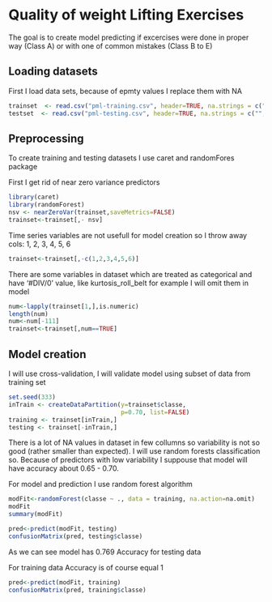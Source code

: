 Quality of weight Lifting Exercises
========================================================

The goal is to create model predicting if excercises were done in proper way (Class A) or with one of common mistakes (Class B to E)

Loading datasets
-----------------

First I load data sets, because of epmty values I replace them with NA


```r
trainset  <- read.csv("pml-training.csv", header=TRUE, na.strings = c("", " ","NA"))
testset  <- read.csv("pml-testing.csv", header=TRUE, na.strings = c("", " ","NA"))
```

Preprocessing
-------------
To create training and testing datasets I use caret and randomFores package

First I get rid of near zero variance predictors
```r
library(caret)
library(randomForest)
nsv <- nearZeroVar(trainset,saveMetrics=FALSE)
trainset<-trainset[,- nsv]
```

Time series variables are not usefull for model creation so I throw away cols: 1, 2, 3, 4, 5, 6

```r
trainset<-trainset[,-c(1,2,3,4,5,6)]
```

There are some variables in dataset which are treated as categorical and have '#DIV/0' value, like kurtosis_roll_belt for example I will omit them in model

```r
num<-lapply(trainset[1,],is.numeric)
length(num)
num<-num[-111]
trainset<-trainset[,num==TRUE]
```


Model creation
--------------

I will use cross-validation, I will validate model using subset of data from training set

```r
set.seed(333)
inTrain <- createDataPartition(y=trainset$classe,
                               p=0.70, list=FALSE)
training <- trainset[inTrain,]
testing <- trainset[-inTrain,]
```


There is a lot of NA values in dataset in few collumns so variability is not so good (rather smaller than expected).
I will use random forests classification so.
Because of predictors with low variability I suppouse that model will have accuracy about 0.65 - 0.70. 

For model and prediction I use random forest algorithm

```r
modFit<-randomForest(classe ~ ., data = training, na.action=na.omit) 
modFit
summary(modFit)

pred<-predict(modFit, testing)
confusionMatrix(pred, testing$classe)
```

As we can see model has 0.769  Accuracy for testing data


For training data Accuracy is of course equal 1

```r
pred<-predict(modFit, training)
confusionMatrix(pred, training$classe)
```



